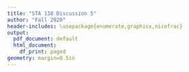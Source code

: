 ```yaml
---
title: "STA 138 Discussion 5"
author: "Fall 2020"
header-includes: \usepackage{enumerate,graphicx,nicefrac}
output:
  pdf_document: default
  html_document:
    df_print: paged
geometry: margin=0.5in
---
```



\section*{Maximum likelihood estimation by numerical methods}
\emph{For our discussion this week, we will further explore maximum likelihood estimation with numerical methods.}

\begin{enumerate}
\item \emph{MLE under the multinomial model}

Suppose that Amelia has sampled 76 newts out of a tank. There are four species in the tank (A, B, C, and D); the observed counts are given in the table below.



\begin{table}[ht]
\centering
\begin{tabular}{rrrrr}
  \hline
  A & B & C & D \\ 
  \hline
  14 & 22 & 25 & 15 \\ 
   \hline
\end{tabular}
\end{table}





Use numerical methods to obtain the maximum likelihood estimate of the relative proportions of the four species of newt in the tank.


\item \emph{Constrained estimation}

Beatrice, the lab assistant, feeds the newts in the tank regularly. She takes particular notice when she does so of the brightly colored species A and B. From her experience, she claims that 20\% of the newts in the tank are from species A, and 30\% from species B. 

Assuming that she is correct, use numerical methods to obtain the MLE of the proportions of the species in the tank.

\end{enumerate}
